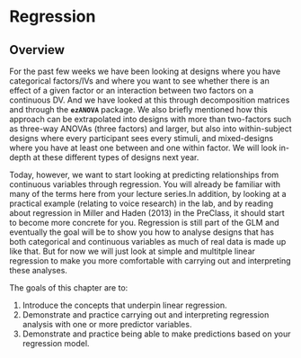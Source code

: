 # Regression

## Overview

For the past few weeks we have been looking at designs where you have categorical factors/IVs and where you want to see whether there is an effect of a given factor or an interaction between two factors on a continuous DV. And we have looked at this through decomposition matrices and through the **`ezANOVA`** package. We also briefly mentioned how this approach can be extrapolated into designs with more than two-factors such as three-way ANOVAs (three factors) and larger, but also into within-subject designs where every participant sees every stimuli, and mixed-designs where you have at least one between and one within factor. We will look in-depth at these different types of designs next year.

Today, however, we want to start looking at predicting relationships from continuous variables through regression. You will already be familiar with many of the terms here from your lecture series.In addition, by looking at a practical example (relating to voice research) in the lab, and by reading about regression in Miller and Haden (2013) in the PreClass, it should start to become more concrete for you.  Regression is still part of the GLM and eventually the goal will be to show you how to analyse designs that has both categorical and continuous variables as much of real data is made up like that. But for now we will just look at simple and multitple linear regression to make you more comfortable with carrying out and interpreting these analyses.

The goals of this chapter are to:

1. Introduce the concepts that underpin linear regression.
2. Demonstrate and practice carrying out and interpreting regression analysis with one or more predictor variables.
3. Demonstrate and practice being able to make predictions based on your regression model.

